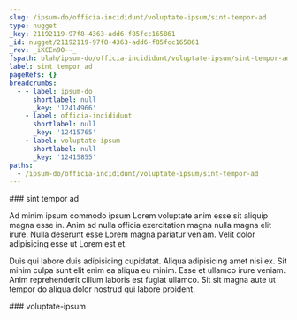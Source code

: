 ```yaml
---
slug: /ipsum-do/officia-incididunt/voluptate-ipsum/sint-tempor-ad
type: nugget
_key: 21192119-97f8-4363-add6-f85fcc165861
_id: nugget/21192119-97f8-4363-add6-f85fcc165861
_rev: _iKCEn9O--_
fspath: blah/ipsum-do/officia-incididunt/voluptate-ipsum/sint-tempor-ad.md
label: sint tempor ad
pageRefs: {}
breadcrumbs:
  - - label: ipsum-do
      shortlabel: null
      _key: '12414966'
    - label: officia-incididunt
      shortlabel: null
      _key: '12415765'
    - label: voluptate-ipsum
      shortlabel: null
      _key: '12415855'
paths:
  - /ipsum-do/officia-incididunt/voluptate-ipsum/sint-tempor-ad
---
```


<NuggetArea>
<Nugget slug="/ipsum-do/officia-incididunt/voluptate-ipsum/sint-tempor-ad" type="nugget" _key="21192119-97f8-4363-add6-f85fcc165861" _id="nugget/21192119-97f8-4363-add6-f85fcc165861" _rev="_iKCEn9O--_" fspath="blah/ipsum-do/officia-incididunt/voluptate-ipsum/sint-tempor-ad.md" label="sint tempor ad" paths="/ipsum-do/officia-incididunt/voluptate-ipsum/sint-tempor-ad">
<NuggetBody>
### sint tempor ad

Ad minim ipsum commodo ipsum Lorem voluptate anim esse sit aliquip magna esse in. Anim ad nulla officia exercitation magna nulla magna elit irure. Nulla deserunt esse Lorem magna pariatur veniam. Velit dolor adipisicing esse ut Lorem est et.

Duis qui labore duis adipisicing cupidatat. Aliqua adipisicing amet nisi ex. Sit minim culpa sunt elit enim ea aliqua eu minim. Esse et ullamco irure veniam. Anim reprehenderit cillum laboris est fugiat ullamco. Sit sit magna aute ut tempor do aliqua dolor nostrud qui labore proident.

</NuggetBody>
<Breadcrumbs>
<Crumbs>
<Crumb _key="12414966" label="ipsum-do" /><Crumb _key="12415765" label="officia-incididunt" /><Crumb _key="12415855" label="voluptate-ipsum" />
</Crumbs>
</Breadcrumbs>
</Nugget>

<NuggetsInbound>
</NuggetsInbound>
<NuggetsOutbound>
</NuggetsOutbound>
</NuggetArea>
<PassagesInbound>
<Passage direction="inbound" type="passage" _key="12415855" _id="passage/12415855" _rev="_iKCEn9G--A" label="voluptate-ipsum" passage="voluptate-ipsum" fspath="blah/ipsum-do/officia-incididunt/voluptate-ipsum" paths="/ipsum-do/officia-incididunt/voluptate-ipsum" slug="/ipsum-do/officia-incididunt/voluptate-ipsum">
<NuggetBody>
### voluptate-ipsum

</NuggetBody>
<Breadcrumbs>
<Crumbs>
<Crumb _key="12414966" label="ipsum-do" /><Crumb _key="12415765" label="officia-incididunt" />
</Crumbs>
</Breadcrumbs>
</Passage>

</PassagesInbound>
<PassagesOutbound>
</PassagesOutbound>